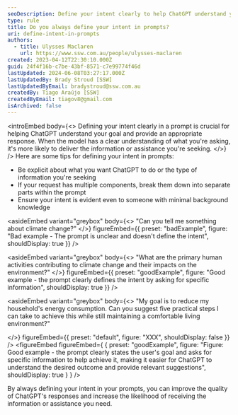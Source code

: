 ```yaml
---
seoDescription: Define your intent clearly to help ChatGPT understand your goal and provide accurate responses.
type: rule
title: Do you always define your intent in prompts?
uri: define-intent-in-prompts
authors:
  - title: Ulysses Maclaren
    url: https://www.ssw.com.au/people/ulysses-maclaren
created: 2023-04-12T22:30:10.000Z
guid: 24f4f16b-c7be-43bf-8571-c7e99774f46d
lastUpdated: 2024-06-08T03:27:17.000Z
lastUpdatedBy: Brady Stroud [SSW]
lastUpdatedByEmail: bradystroud@ssw.com.au
createdBy: Tiago Araújo [SSW]
createdByEmail: tiagov8@gmail.com
isArchived: false
---
```


<introEmbed
  body={<>
Defining your intent clearly in a prompt is crucial for helping ChatGPT understand your goal and provide an appropriate response. When the model has a clear understanding of what you're asking, it's more likely to deliver the information or assistance you're seeking.
  </>}
/>
Here are some tips for defining your intent in prompts:

- Be explicit about what you want ChatGPT to do or the type of information you're seeking
- If your request has multiple components, break them down into separate parts within the prompt
- Ensure your intent is evident even to someone with minimal background knowledge

<asideEmbed
  variant="greybox"
  body={<>
    "Can you tell me something about climate change?"
  </>}
  figureEmbed={{
    preset: "badExample",
    figure: "Bad example - The prompt is unclear and doesn't define the intent",
    shouldDisplay: true
  }}
/>

<asideEmbed
  variant="greybox"
  body={<>
    "What are the primary human activities contributing to climate change and their impacts on the environment?"
  </>}
  figureEmbed={{
    preset: "goodExample",
    figure: "Good example - the prompt clearly defines the intent by asking for specific information",
    shouldDisplay: true
  }}
/>

<asideEmbed
  variant="greybox"
  body={<>
    "My goal is to reduce my household's energy consumption. Can you suggest five practical steps I can take to achieve this while still maintaining a comfortable living environment?"

  </>}
  figureEmbed={{
    preset: "default",
    figure: "XXX",
    shouldDisplay: false
  }}
/>
<figureEmbed figureEmbed={ {
  preset: "goodExample",
  figure: "Figure: Good example - the prompt clearly states the user's goal and asks for specific information to help achieve it, making it easier for ChatGPT to understand the desired outcome and provide relevant suggestions",
  shouldDisplay: true
} } />


By always defining your intent in your prompts, you can improve the quality of ChatGPT's responses and increase the likelihood of receiving the information or assistance you need.
